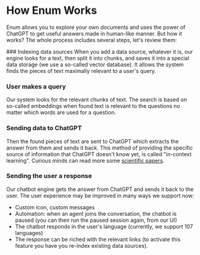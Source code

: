 
# How Enum Works

Enum allows you to explore your own documents and uses the power of ChatGPT to get useful answers made in human-like manner. But how it works? The whole process includes several steps, let's review them:

<Steps>
  ### Indexing data sources
  When you add a data source, whatever it is, our engine looks for a text, then split it into chunks, and saves it into a special data storage (we use a so-called vector database). It allows the system finds the pieces of text maximally relevant to a user's query.
  
  ### User makes a query
  Our system looks for the relevant chunks of text. The search is based on so-called embeddings when found text is relevant to the questions no matter which words are used for a question.
  
  ### Sending data to ChatGPT
  Then the found pieces of text are sent to ChatGPT which extracts the answer from them and sends it back. This method of providing the specific source of information that ChatGPT doesn't know yet, is called "in-context learning". Curious minds can read more some [scientific papers](http://ai.stanford.edu/blog/understanding-incontext/).

### Sending the user a response
Our chatbot engine gets the answer from ChatGPT and sends it back to the user. The user experience may be improved in many ways we support now:

- Custom icon, custom messages
- Automation: when an agent joins the conversation, the chatbot is paused (you can then run the paused session again, from our UI)
- The chatbot responds in the user's language (currently, we support 107 languages)
- The response can be riched with the relevant links (to activate this feature you have you re-index existing data sources).
 </Steps>
